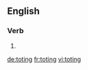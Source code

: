 
==English==

===Verb===
{{head|en|present participle}}

# {{present participle of|tote|lang=en}}

[[de:toting]]
[[fr:toting]]
[[vi:toting]]